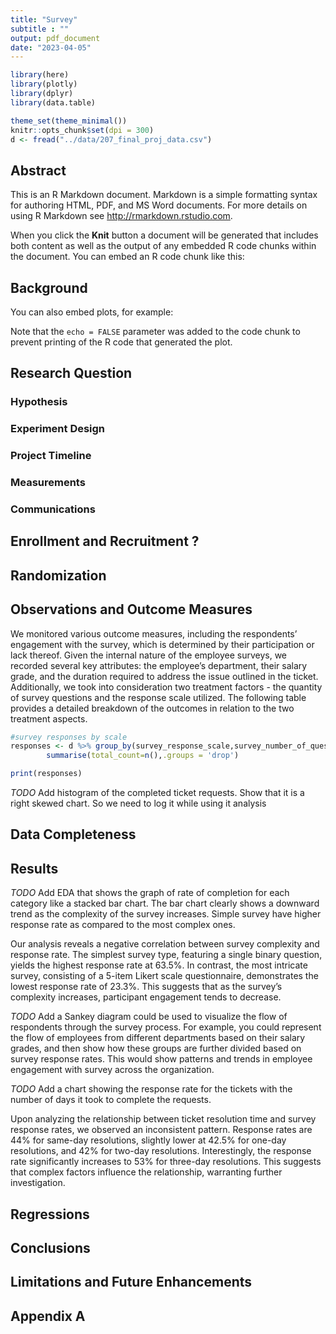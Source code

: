 ```yaml
---
title: "Survey" 
subtitle : ""
output: pdf_document
date: "2023-04-05"
---
```



```r
library(here)
library(plotly)
library(dplyr)
library(data.table)

theme_set(theme_minimal())
knitr::opts_chunk$set(dpi = 300)
d <- fread("../data/207_final_proj_data.csv")
```

## Abstract

This is an R Markdown document. Markdown is a simple formatting syntax for authoring HTML, PDF, and MS Word documents. For more details on using R Markdown see <http://rmarkdown.rstudio.com>.

When you click the **Knit** button a document will be generated that includes both content as well as the output of any embedded R code chunks within the document. You can embed an R code chunk like this:


## Background

You can also embed plots, for example:

Note that the `echo = FALSE` parameter was added to the code chunk to prevent printing of the R code that generated the plot.

## Research Question

### Hypothesis

### Experiment Design

### Project Timeline

### Measurements 

### Communications

## Enrollment and Recruitment ?

## Randomization

## Observations and Outcome Measures

We monitored various outcome measures, including the respondents' engagement with the survey, which is determined by their participation or lack thereof. Given the internal nature of the employee surveys, we recorded several key attributes: the employee's department, their salary grade, and the duration required to address the issue outlined in the ticket. Additionally, we took into consideration two treatment factors - the quantity of survey questions and the response scale utilized. The following table provides a detailed breakdown of the outcomes in relation to the two treatment aspects.

```r
#survey responses by scale
responses <- d %>% group_by(survey_response_scale,survey_number_of_questions) %>% 
        summarise(total_count=n(),.groups = 'drop')

print(responses)
```


*TODO* Add histogram of the completed ticket requests. Show that it is a right skewed chart. So we need to log it while using it analysis


## Data Completeness 

## Results
*TODO* Add EDA that shows the graph of rate of completion for each category like a stacked bar chart. The bar chart clearly shows a downward trend as the complexity of the survey increases. Simple survey have higher response rate as compared to the most complex ones. 



Our analysis reveals a negative correlation between survey complexity and response rate. The simplest survey type, featuring a single binary question, yields the highest response rate at 63.5%. In contrast, the most intricate survey, consisting of a 5-item Likert scale questionnaire, demonstrates the lowest response rate of 23.3%. This suggests that as the survey's complexity increases, participant engagement tends to decrease.

*TODO* Add a Sankey diagram could be used to visualize the flow of respondents through the survey process. For example, you could represent the flow of employees from different departments based on their salary grades, and then show how these groups are further divided based on survey response rates. This would show patterns and trends in employee engagement with survey across the organization.


*TODO* Add a chart showing the response rate for the tickets with the number of days it took to complete the requests.


Upon analyzing the relationship between ticket resolution time and survey response rates, we observed an inconsistent pattern. Response rates are 44% for same-day resolutions, slightly lower at 42.5% for one-day resolutions, and 42% for two-day resolutions. Interestingly, the response rate significantly increases to 53% for three-day resolutions. This suggests that complex factors influence the relationship, warranting further investigation.


## Regressions



## Conclusions

## Limitations and Future Enhancements

## Appendix A



